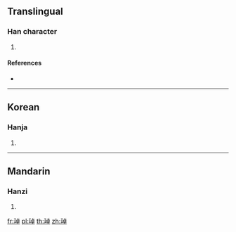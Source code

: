 {{character info/new}}
==Translingual==

===Han character===
{{Han char|rn=96|rad=玉|as=08|sn=12|four=|canj=MGYAJ}}

# {{defn|Han|sort=玉08}}

====References====
* {{Han ref|kx=0736.080|dkj=21084|hdz=21121.060|uh=7438|ud=29752}}

----

==Korean==

===Hanja===
{{ko-hanja|hangeul=탁|eumhun=|rv=tak|mr=t'ak|y=thak}}

# {{defn|lang=ko|sort=玉08}}

----

==Mandarin==

===Hanzi===
{{cmn-hanzi|pin=[[zhuó]] ([[zhuo2]])|wg=cho<sup>2</sup>}}

# {{defn|lang=cmn|sort=玉08}}

[[fr:琸]]
[[pl:琸]]
[[th:琸]]
[[zh:琸]]